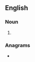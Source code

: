 {{also|lock-ups}}
==English==

===Noun===
{{head|en|noun plural form}}

# {{plural of|lockup|lang=en}}

===Anagrams===
* {{anagrams|en|a=cklopsu|locks up|uplocks}}